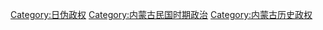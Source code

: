 [[Category:日伪政权|Category:日伪政权]]
[[Category:内蒙古民国时期政治|Category:内蒙古民国时期政治]]
[[Category:内蒙古历史政权|Category:内蒙古历史政权]]